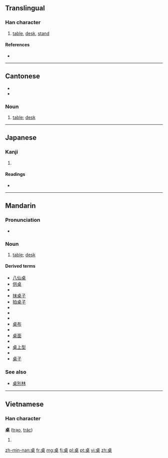 {{also|棹}}
==Translingual==

===Han character===
{{Han char|rn=75|rad=木|as=06|sn=10|four=2190<sub>4</sub>|canj=卜日木 (YAD)}}

# [[table]], [[desk]], [[stand]]

====References====
* {{Han ref|kx=0525.130|dkj=14766|dj=0914.080|hdz=21198.010|uh=684C|ud=26700|bh=AEE0|bd=44768}}

----

==Cantonese==
* {{IPA|/tsʰœ̄ːk/|lang=yue}}
* {{IPA|/tsœ̄ːk/|lang=yue}}

===Noun===
{{head|yue|noun|traditional and simplified||Jyutping|coek3|or|zoek3}}

# [[table]]; [[desk]]

----

==Japanese==

===Kanji===
{{ja-kanji|grade=|rs=木06}}

# {{defn|lang=ja|sort=木06}}

====Readings====
* {{ja-readings|on=[[たく]] (taku)|kun=}}

----

==Mandarin==

===Pronunciation===
* {{IPA|[ tʂu̯ɔ˥˥ ]|lang=cmn}}

===Noun===
{{cmn-noun|ts|pin=zhuō|pint=zhuo1|rs=木06}}

# [[table]]; [[desk]]

====Derived terms====
* [[八仙桌]]
* [[供桌]]
* {{zh-ts|課桌|课桌}}
* [[抹桌子]]
* [[拍桌子]]
* {{zh-ts|書桌|书桌}}
* {{zh-ts|圓桌|圆桌}}
* {{zh-ts|圓桌會議|圆桌会议}}
* [[桌布]]
* {{zh-ts|桌燈|桌灯}}
* [[桌面]]
* {{zh-ts|桌面系統|桌面系统}}
* [[桌上型]]
* {{zh-ts|桌上型電腦|桌上型电脑}}
* [[桌子]]

===See also===
* [[桌別林]]

----

==Vietnamese==

===Han character===
'''桌''' ([[trạo]], [[trác]])

# {{defn|lang=vi}}

[[zh-min-nan:桌]]
[[fr:桌]]
[[mg:桌]]
[[fj:桌]]
[[pl:桌]]
[[pt:桌]]
[[vi:桌]]
[[zh:桌]]